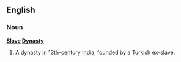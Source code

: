 ==English==
===Noun===
{{wikipedia}}
'''[[Slave]] [[Dynasty]]'''
#A dynasty in 13th-[[century]] [[India]], founded by a [[Turkish]] ex-slave.